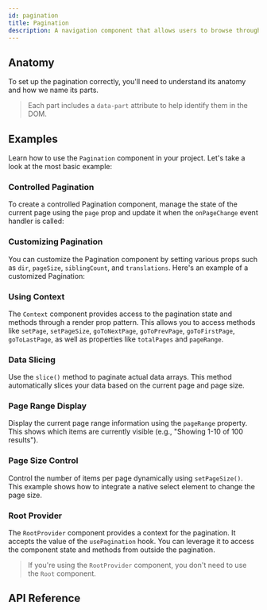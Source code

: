 ```yaml
---
id: pagination
title: Pagination
description: A navigation component that allows users to browse through pages.
---
```


<ComponentPreview id="Pagination" />

## Anatomy

To set up the pagination correctly, you'll need to understand its anatomy and how we name its parts.

> Each part includes a `data-part` attribute to help identify them in the DOM.

<Anatomy id="pagination" />

## Examples

Learn how to use the `Pagination` component in your project. Let's take a look at the most basic example:

<Example id="basic" />

### Controlled Pagination

To create a controlled Pagination component, manage the state of the current page using the `page` prop and update it
when the `onPageChange` event handler is called:

<Example id="controlled" />

### Customizing Pagination

You can customize the Pagination component by setting various props such as `dir`, `pageSize`, `siblingCount`, and
`translations`. Here's an example of a customized Pagination:

<Example id="customized" />

### Using Context

The `Context` component provides access to the pagination state and methods through a render prop pattern. This allows
you to access methods like `setPage`, `setPageSize`, `goToNextPage`, `goToPrevPage`, `goToFirstPage`, `goToLastPage`, as
well as properties like `totalPages` and `pageRange`.

<Example id="context" />

### Data Slicing

Use the `slice()` method to paginate actual data arrays. This method automatically slices your data based on the current
page and page size.

<Example id="data-slicing" />

### Page Range Display

Display the current page range information using the `pageRange` property. This shows which items are currently visible
(e.g., "Showing 1-10 of 100 results").

<Example id="page-range" />

### Page Size Control

Control the number of items per page dynamically using `setPageSize()`. This example shows how to integrate a native
select element to change the page size.

<Example id="page-size-control" />

### Root Provider

The `RootProvider` component provides a context for the pagination. It accepts the value of the `usePagination` hook.
You can leverage it to access the component state and methods from outside the pagination.

<Example id="root-provider" />

> If you're using the `RootProvider` component, you don't need to use the `Root` component.

## API Reference

<ComponentTypes id="pagination" />
